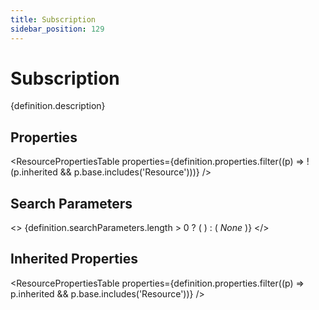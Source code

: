 ```yaml
---
title: Subscription
sidebar_position: 129
---
```



# Subscription

<p>{definition.description}</p>

## Properties

<ResourcePropertiesTable properties={definition.properties.filter((p) => !(p.inherited && p.base.includes('Resource')))} />

## Search Parameters

<>
  {definition.searchParameters.length > 0 ? (
    <SearchParamsTable searchParams={definition.searchParameters} />
  ) : (
    <em>None</em>
  )}
</>

## Inherited Properties

<ResourcePropertiesTable properties={definition.properties.filter((p) => p.inherited && p.base.includes('Resource'))} />


